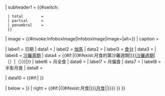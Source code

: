 <includeonly>{{Infobox
| bodyclass      = vcard
| title          = {{PAGENAME}}
| subheaderstyle = font-size: 100%; {{#switch:{{lc:{{{type|}}}}}
  | total        = background-color: #690005
  | partial      = background-color: #c56b55
  | penumbral    = background-color: #727272
  }}
| subheader1     = {{#switch:{{lc:{{{type|}}}}}
  | total        = {{Color|white|月全食}}
  | partial      = {{Color|white|月偏食}}
  | penumbral    = {{Color|white|半影月食}}
  }}

| image      = {{#invoke:InfoboxImage|InfoboxImage|image={{{image|}}}|alt={{{alt|}}}}}
| caption    = {{{caption|}}}

| label1     = 日期
| data1      = {{{date|}}}
| label2     = [[伽瑪 (食)|伽馬]]
| data2      = {{{gamma|}}}
| label3     = [[食分]]
| data3      = {{{magnitude|}}}
| label4     = [[沙羅周期]]
| data4      = {{#if:{{{saros_ser|}}}|{{#ifexist:月食的第{{{saros ser|}}}沙羅週期|[[月食的第{{{saros ser|}}}沙羅週期|{{{saros_ser|}}}]]（{{{saros_no|}}}）|{{{saros_ser|}}}（{{{saros_no|}}}）}}|}}
| label6     = 月全食
| data6      = {{{totality|}}}
| label7     = 月偏食
| data7      = {{{partiality|}}}
| label8     = 半影月食
| data8      = {{{penumbral|}}}

| data10     = {{#if:{{{p1|}}}|{{Infobox
 | bodyclass  = collapsible collapsed
 | subbox     = yes
 | abovestyle = font-size:95%
 | above      = {{resize|105%|接觸（[[Coordinated Universal Time|UTC]]）}}
 | label1     = 半影食始（P1） 
 | data1      = {{{p1|}}}
 | label2     = 初虧（U1）
 | data2      = {{{u1|}}}
 | label3     = 食既（U2）
 | data3      = {{{u2|}}}
 | label4     = 食甚
 | data4      = {{{greatest|}}}
 | label5     = 生光（U3）
 | data5      = {{{u3|}}}
 | label6     = 復圓（U4）
 | data6      = {{{u4|}}}
 | label7     = 半影食終（P4）
 | data7      = {{{p4|}}}
 }}
}}

| below      = {{succession links
| left       = {{#if:{{{previous|}}}|{{#ifexist:{{{previous|}}}月食|[[{{{previous|}}}月食|{{{previous|}}}]]|{{{previous|}}}}}}}
| right      = {{#if:{{{previous|}}}|{{#ifexist:{{{next|}}}月食|[[{{{next|}}}月食|{{{next|}}}]]|{{{next|}}}}}}}
}}
}}</includeonly><noinclude>
{{Documentation}}
</noinclude>